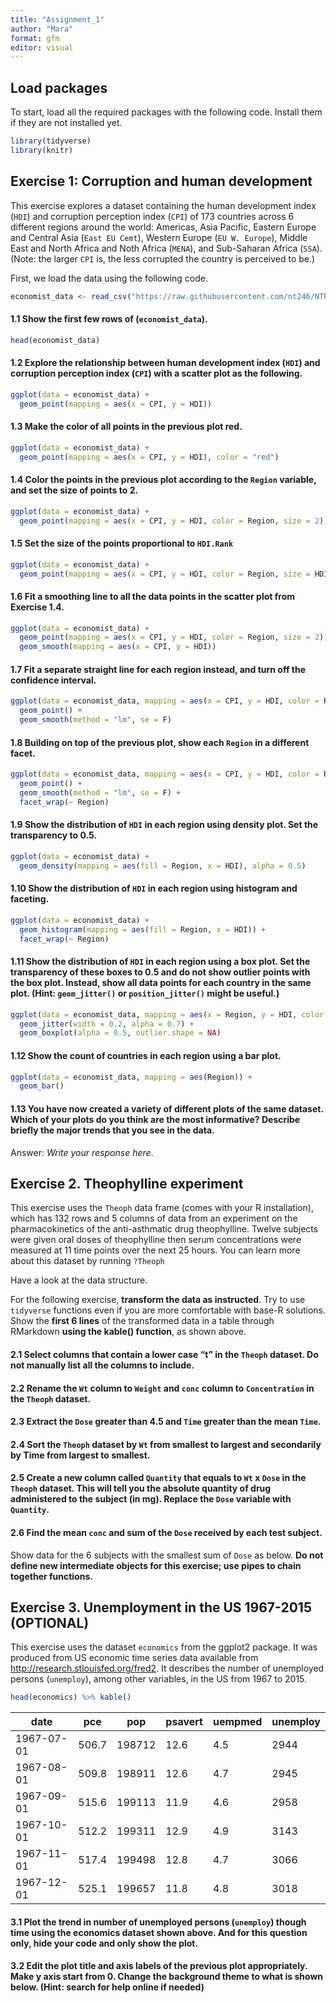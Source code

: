 ```yaml
---
title: "Assignment_1"
author: "Mara"
format: gfm
editor: visual
---
```


## Load packages

To start, load all the required packages with the following code. Install them if they are not installed yet.

```r
library(tidyverse)
library(knitr)
```

## Exercise 1: Corruption and human development

This exercise explores a dataset containing the human development index (`HDI`) and corruption perception index (`CPI`) of 173 countries across 6 different regions around the world: Americas, Asia Pacific, Eastern Europe and Central Asia (`East EU Cemt`), Western Europe (`EU W. Europe`), Middle East and North Africa and Noth Africa (`MENA`), and Sub-Saharan Africa (`SSA`). (Note: the larger `CPI` is, the less corrupted the country is perceived to be.)

First, we load the data using the following code.

```r
economist_data <- read_csv("https://raw.githubusercontent.com/nt246/NTRES-6100-data-science/master/datasets/EconomistData.csv")
```

#### 1.1 Show the first few rows of (`economist_data`).

```r
head(economist_data)
```

#### 1.2 Explore the relationship between human development index (`HDI`) and corruption perception index (`CPI`) with a scatter plot as the following.

```r
ggplot(data = economist_data) +
  geom_point(mapping = aes(x = CPI, y = HDI))
```

#### 1.3 Make the color of all points in the previous plot red.

```r
ggplot(data = economist_data) +
  geom_point(mapping = aes(x = CPI, y = HDI), color = "red")
```

#### 1.4 Color the points in the previous plot according to the `Region` variable, and set the size of points to 2.

```r
ggplot(data = economist_data) +
  geom_point(mapping = aes(x = CPI, y = HDI, color = Region, size = 2))
```

#### 1.5 Set the size of the points proportional to `HDI.Rank`

```r
ggplot(data = economist_data) +
  geom_point(mapping = aes(x = CPI, y = HDI, color = Region, size = HDI.Rank))
```

#### 1.6 Fit a **smoothing line** to **all** the data points in the scatter plot from Exercise 1.4.

```r
ggplot(data = economist_data) +
  geom_point(mapping = aes(x = CPI, y = HDI, color = Region, size = 2)) +
  geom_smooth(mapping = aes(x = CPI, y = HDI))
```

#### 1.7 Fit a separate **straight line** for **each region** instead, and turn off the confidence interval.

```r
ggplot(data = economist_data, mapping = aes(x = CPI, y = HDI, color = Region)) +
  geom_point() +
  geom_smooth(method = "lm", se = F)
```

#### 1.8 Building on top of the previous plot, show each `Region` in a different facet.

```r
ggplot(data = economist_data, mapping = aes(x = CPI, y = HDI, color = Region)) +
  geom_point() +
  geom_smooth(method = "lm", se = F) +
  facet_wrap(~ Region)
```

#### 1.9 Show the distribution of `HDI` in each region using density plot. Set the transparency to 0.5.

```r
ggplot(data = economist_data) +
  geom_density(mapping = aes(fill = Region, x = HDI), alpha = 0.5)
```

#### 1.10 Show the distribution of `HDI` in each region using histogram and faceting.

```r
ggplot(data = economist_data) +
  geom_histogram(mapping = aes(fill = Region, x = HDI)) +
  facet_wrap(~ Region)
```

#### 1.11 Show the distribution of `HDI` in each region using a box plot. Set the transparency of these boxes to 0.5 and do not show outlier points with the box plot. Instead, show all data points for each country in the same plot. (Hint: `geom_jitter()` or `position_jitter()` might be useful.)

```r
ggplot(data = economist_data, mapping = aes(x = Region, y = HDI, color = Region)) +
  geom_jitter(width = 0.2, alpha = 0.7) +
  geom_boxplot(alpha = 0.5, outlier.shape = NA)


```

#### 1.12 Show the count of countries in each region using a bar plot.

```r
ggplot(data = economist_data, mapping = aes(Region)) +
  geom_bar()
```

#### 1.13 You have now created a variety of different plots of the same dataset. Which of your plots do you think are the most informative? Describe briefly the major trends that you see in the data.

Answer: *Write your response here*.

## Exercise 2. Theophylline experiment

This exercise uses the `Theoph` data frame (comes with your R installation), which has 132 rows and 5 columns of data from an experiment on the pharmacokinetics of the anti-asthmatic drug theophylline. Twelve subjects were given oral doses of theophylline then serum concentrations were measured at 11 time points over the next 25 hours. You can learn more about this dataset by running `?Theoph`

Have a look at the data structure.

For the following exercise, **transform the data as instructed**. Try to use `tidyverse` functions even if you are more comfortable with base-R solutions. Show the **first 6 lines** of the transformed data in a table through RMarkdown **using the kable() function**, as shown above.

#### 2.1 Select columns that contain a lower case “t” in the `Theoph` dataset. Do not manually list all the columns to include.

#### 2.2 Rename the `Wt` column to `Weight` and `conc` column to `Concentration` in the `Theoph` dataset.

#### 2.3 Extract the `Dose` greater than 4.5 and `Time` greater than the mean `Time`.

#### 2.4 Sort the `Theoph` dataset by `Wt` from smallest to largest and secondarily by Time from largest to smallest.

#### 2.5 Create a new column called `Quantity` that equals to `Wt` x `Dose` in the `Theoph` dataset. This will tell you the absolute quantity of drug administered to the subject (in mg). Replace the `Dose` variable with `Quantity`.

#### 2.6 Find the mean `conc` and sum of the `Dose` received by each test subject.

Show data for the 6 subjects with the smallest sum of `Dose` as below. **Do not define new intermediate objects for this exercise; use pipes to chain together functions.**

## Exercise 3. Unemployment in the US 1967-2015 (OPTIONAL)

This exercise uses the dataset `economics` from the ggplot2 package. It was produced from US economic time series data available from <http://research.stlouisfed.org/fred2>. It describes the number of unemployed persons (`unemploy`), among other variables, in the US from 1967 to 2015.

``` r
head(economics) %>% kable()
```

| date       | pce   | pop    | psavert | uempmed | unemploy |
|------------|-------|--------|---------|---------|----------|
| 1967-07-01 | 506.7 | 198712 | 12.6    | 4.5     | 2944     |
| 1967-08-01 | 509.8 | 198911 | 12.6    | 4.7     | 2945     |
| 1967-09-01 | 515.6 | 199113 | 11.9    | 4.6     | 2958     |
| 1967-10-01 | 512.2 | 199311 | 12.9    | 4.9     | 3143     |
| 1967-11-01 | 517.4 | 199498 | 12.8    | 4.7     | 3066     |
| 1967-12-01 | 525.1 | 199657 | 11.8    | 4.8     | 3018     |

#### 3.1 Plot the trend in number of unemployed persons (`unemploy`) though time using the economics dataset shown above. And for this question only, **hide your code and only show the plot**.

#### 3.2 Edit the plot title and axis labels of the previous plot appropriately. Make y axis start from 0. Change the background theme to what is shown below. (Hint: search for help online if needed)
